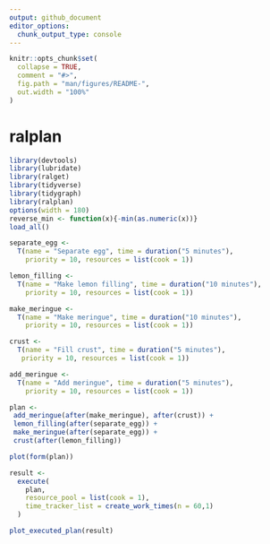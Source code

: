 ```yaml
---
output: github_document
editor_options: 
  chunk_output_type: console
---
```


<!-- README.md is generated from README.Rmd. Please edit that file -->

```r
knitr::opts_chunk$set(
  collapse = TRUE,
  comment = "#>",
  fig.path = "man/figures/README-",
  out.width = "100%"
)

```

# ralplan

```r
library(devtools)
library(lubridate)
library(ralget)
library(tidyverse)
library(tidygraph)
library(ralplan)
options(width = 180)
reverse_min <- function(x){-min(as.numeric(x))}
load_all()
```

```r
separate_egg <- 
  T(name = "Separate egg", time = duration("5 minutes"), 
    priority = 10, resources = list(cook = 1))

lemon_filling <- 
  T(name = "Make lemon filling", time = duration("10 minutes"), 
    priority = 10, resources = list(cook = 1))

make_meringue <- 
  T(name = "Make meringue", time = duration("10 minutes"), 
    priority = 10, resources = list(cook = 1))

crust <- 
  T(name = "Fill crust", time = duration("5 minutes"), 
   priority = 10, resources = list(cook = 1))

add_meringue <- 
  T(name = "Add meringue", time = duration("5 minutes"), 
    priority = 10, resources = list(cook = 1))
```



```r
plan <- 
 add_meringue(after(make_meringue), after(crust)) +
 lemon_filling(after(separate_egg)) + 
 make_meringue(after(separate_egg)) + 
 crust(after(lemon_filling))  

plot(form(plan))
```


```r
result <- 
  execute( 
    plan, 
    resource_pool = list(cook = 1),
    time_tracker_list = create_work_times(n = 60,1)
  )

plot_executed_plan(result)

```